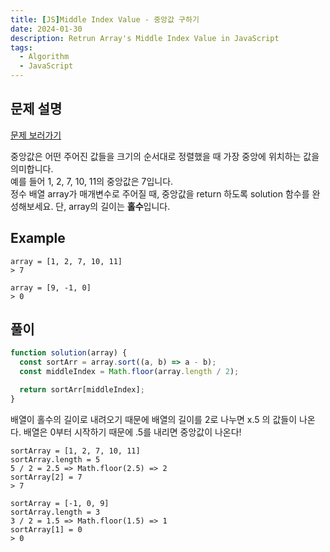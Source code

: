 ```yaml
---
title: [JS]Middle Index Value - 중앙값 구하기
date: 2024-01-30
description: Retrun Array's Middle Index Value in JavaScript
tags:
  - Algorithm
  - JavaScript
---
```


## 문제 설명

[문제 보러가기](https://school.programmers.co.kr/learn/courses/30/lessons/120811)

중앙값은 어떤 주어진 값들을 크기의 순서대로 정렬했을 때 가장 중앙에 위치하는 값을 의미합니다.  
예를 들어 1, 2, 7, 10, 11의 중앙값은 7입니다.  
정수 배열 array가 매개변수로 주어질 때, 중앙값을 return 하도록 solution 함수를 완성해보세요.
단, array의 길이는 **홀수**입니다.

## Example

```
array = [1, 2, 7, 10, 11]
> 7

array = [9, -1, 0]
> 0
```

## 풀이

```js
function solution(array) {
  const sortArr = array.sort((a, b) => a - b);
  const middleIndex = Math.floor(array.length / 2);

  return sortArr[middleIndex];
}
```

배열이 홀수의 길이로 내려오기 때문에
배열의 길이를 2로 나누면 x.5 의 값들이 나온다.
배열은 0부터 시작하기 때문에 .5를 내리면 중앙값이 나온다!

```
sortArray = [1, 2, 7, 10, 11]
sortArray.length = 5
5 / 2 = 2.5 => Math.floor(2.5) => 2
sortArray[2] = 7
> 7

sortArray = [-1, 0, 9]
sortArray.length = 3
3 / 2 = 1.5 => Math.floor(1.5) => 1
sortArray[1] = 0
> 0
```
